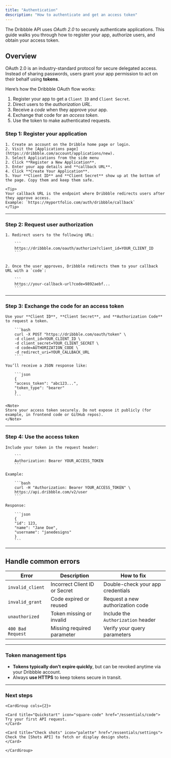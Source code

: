 ```yaml
---
title: "Authentication"
description: "How to authenticate and get an access token"
---
```


The Dribbble API uses *OAuth 2.0* to securely authenticate applications.
This guide walks you through how to register your app, authorize users, and obtain your access token.


## Overview

OAuth 2.0 is an industry-standard protocol for secure delegated access.  
Instead of sharing passwords, users grant your app permission to act on their behalf using **tokens**.

Here’s how the Dribbble OAuth flow works:

1. Register your app to get a `Client ID` and `Client Secret`.  
2. Direct users to the *authorization URL*.
3. Receive a *code* when they approve your app.  
4. Exchange that code for an *access token*.  
5. Use the token to make authenticated requests.  


### Step 1: Register your application
    1. Create an account on the Dribble home page or login.
    2. Visit the [Applications page](https://dribbble.com/account/applications/new).  
    3. Select Applications from the side menu
    2. Click **Register a New Application**.  
    3. Enter your app details and **callback URL**.  
    4. Click **Create Your Application**.  
    5. Your **Client ID** and **Client Secret** show up at the bottom of the page. Copy them and keep them safe.

    <Tip>
    Your callback URL is the endpoint where Dribbble redirects users after they approve access.  
    Example: `https://myportfolio.com/auth/dribbble/callback`
    </Tip>
    
---

### Step 2: Request user authorization
    1. Redirect users to the following URL:

        ```
        https://dribbble.com/oauth/authorize?client_id=YOUR_CLIENT_ID
        ```


    2. Once the user approves, Dribbble redirects them to your callback URL with a `code`:

        ``` 
        https://your-callback-url?code=9892aebf...
        ```

---

### Step 3: Exchange the code for an access token

    Use your **Client ID**, **Client Secret**, and **Authorization Code** to request a token.

        ```bash
        curl -X POST "https://dribbble.com/oauth/token" \
        -d client_id=YOUR_CLIENT_ID \
        -d client_secret=YOUR_CLIENT_SECRET \
        -d code=AUTHORIZATION_CODE \
        -d redirect_uri=YOUR_CALLBACK_URL
        ````

    You’ll receive a JSON response like:

        ```json
        {
        "access_token": "abc123...",
        "token_type": "bearer"
        }
        ```

    <Note>
    Store your access token securely. Do not expose it publicly (for example, in frontend code or GitHub repos).
    </Note>

---

### Step 4: Use the access token

    Include your token in the request header:

        ```
        Authorization: Bearer YOUR_ACCESS_TOKEN
        ```

    Example:

        ```bash
        curl -H "Authorization: Bearer YOUR_ACCESS_TOKEN" \
        https://api.dribbble.com/v2/user
        ```

    Response:

        ```json
        {
        "id": 123,
        "name": "Jane Doe",
        "username": "janedesigns"
        }
        ```

---

## Handle common errors

| Error             | Description                   | How to fix                         |
| ----------------- | ----------------------------- | ---------------------------------- |
| `invalid_client`  | Incorrect Client ID or Secret | Double-check your app credentials  |
| `invalid_grant`   | Code expired or reused        | Request a new authorization code   |
| `unauthorized`    | Token missing or invalid      | Include the `Authorization` header |
| `400 Bad Request` | Missing required parameter    | Verify your query parameters       |

---

### Token management tips

- **Tokens typically don’t expire quickly**, but can be revoked anytime via your Dribbble account.
- Always **use HTTPS** to keep tokens secure in transit.

---

### Next steps

    <CardGroup cols={2}>

    <Card title="Quickstart" icon="square-code" href="/essentials/code">
    Try your first API request.
    </Card>

    <Card title="Check shots" icon="palette" href="/essentials/settings">
    Check the [Shots API] to fetch or display design shots.
    </Card>

    </CardGroup>








